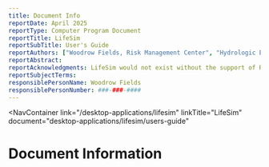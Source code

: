 ```yaml
---
title: Document Info
reportDate: April 2025
reportType: Computer Program Document
reportTitle: LifeSim
reportSubTitle: User's Guide
reportAuthors: ["Woodrow Fields, Risk Management Center", "Hydrologic Engineering Center"]
reportAbstract:
reportAcknowledgments: LifeSim would not exist without the support of Risk Management Center (RMC) leadership, in particular RMC Director Nathan Snorteland and Lead Engineers David Margo, Jason Needham, and Timothy O’Leary. The authors also recognize David Bowles and Bill Johnstone for performing an external peer review of the software. The software development team is very grateful to those who contributed to the software.
reportSubjectTerms:
responsiblePersonName: Woodrow Fields
responsiblePersonNumber: ###-###-####
---
```



<NavContainer 
  link="/desktop-applications/lifesim"
  linkTitle="LifeSim"
  document="desktop-applications/lifesim/users-guide"
></NavContainer>

# Document Information

<DocumentMetadata metadata={frontMatter} />
